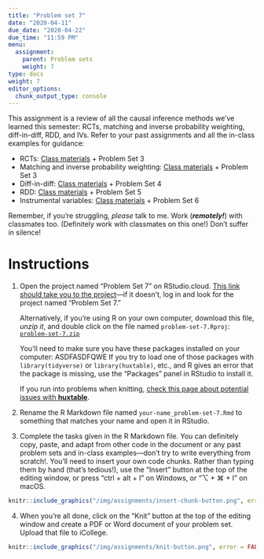 ```yaml
---
title: "Problem set 7"
date: "2020-04-11"
due_date: "2020-04-22"
due_time: "11:59 PM"
menu:
  assignment:
    parent: Problem sets
    weight: 7
type: docs
weight: 7
editor_options: 
  chunk_output_type: console
---
```


This assignment is a review of all the causal inference methods we've learned this semester: RCTs, matching and inverse probability weighting, diff-in-diff, RDD, and IVs. Refer to your past assignments and all the in-class examples for guidance:

- RCTs: [Class materials](/class/07-class/#randomized-controlled-trials) + Problem Set 3
- Matching and inverse probability weighting: [Class materials](/class/07-class/#closing-backdoors-in-observational-data) + Problem Set 3
- Diff-in-diff: [Class materials](/class/09-class/) + Problem Set 4
- RDD: [Class materials](/class/11-class/) + Problem Set 5
- Instrumental variables: [Class materials](/class/12-class/) + Problem Set 6

Remember, if you're struggling, *please* talk to me. Work (***remotely!***) with classmates too. (Definitely work with classmates on this one!) Don't suffer in silence!


# Instructions

1. Open the project named "Problem Set 7" on RStudio.cloud. [This link should take you to the project](https://rstudio.cloud/spaces/44864/project/1130457)—if it doesn't, log in and look for the project named "Problem Set 7."

    Alternatively, if you're using R on your own computer, download this file, *unzip it*, and double click on the file named `problem-set-7.Rproj`: [<i class="fas fa-file-archive"></i> `problem-set-7.zip`](/projects/problem-set-7.zip)
    
    You'll need to make sure you have these packages installed on your computer: ASDFASDFQWE If you try to load one of those packages with `library(tidyverse)` or `library(huxtable)`, etc., and R gives an error that the package is missing, use the "Packages" panel in RStudio to install it.

    If you run into problems when knitting, [check this page about potential issues with **huxtable**](/reference/regtables/).

2. Rename the R Markdown file named `your-name_problem-set-7.Rmd` to something that matches your name and open it in RStudio.

3. Complete the tasks given in the R Markdown file. You can definitely copy, paste, and adapt from other code in the document or any past problem sets and in-class examples—don't try to write everything from scratch!. You'll need to insert your own code chunks. Rather than typing them by hand (that's tedious!), use the "Insert" button at the top of the editing window, or press "ctrl + alt + I" on Windows, or "⌥ + ⌘ + I" on macOS.

```r
knitr::include_graphics("/img/assignments/insert-chunk-button.png", error = FALSE)
```

4. When you're all done, click on the "Knit" button at the top of the editing window and create a PDF or Word document of your problem set. Upload that file to iCollege.

```r
knitr::include_graphics("/img/assignments/knit-button.png", error = FALSE)
```
